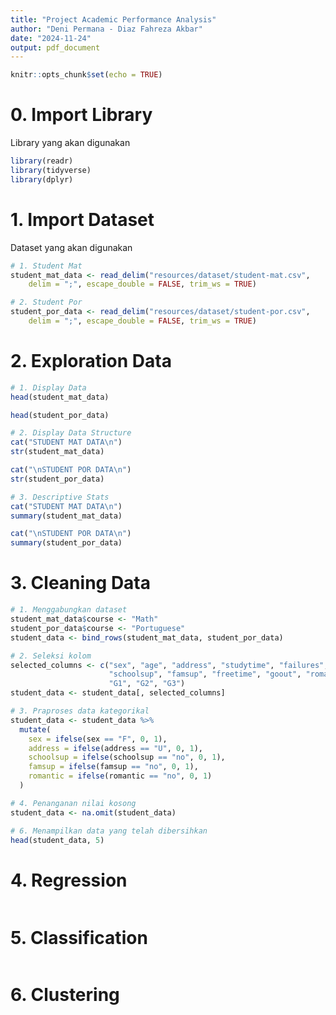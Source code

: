 ```yaml
---
title: "Project Academic Performance Analysis"
author: "Deni Permana - Diaz Fahreza Akbar"
date: "2024-11-24"
output: pdf_document
---
```


```r
knitr::opts_chunk$set(echo = TRUE)
```

# 0. Import Library
Library yang akan digunakan

```r
library(readr)
library(tidyverse)
library(dplyr)
```

# 1. Import Dataset
Dataset yang akan digunakan

```r
# 1. Student Mat
student_mat_data <- read_delim("resources/dataset/student-mat.csv", 
    delim = ";", escape_double = FALSE, trim_ws = TRUE)

# 2. Student Por
student_por_data <- read_delim("resources/dataset/student-por.csv", 
    delim = ";", escape_double = FALSE, trim_ws = TRUE)
```

# 2. Exploration Data

```r
# 1. Display Data
head(student_mat_data)

head(student_por_data)
```

```r
# 2. Display Data Structure
cat("STUDENT MAT DATA\n")
str(student_mat_data)

cat("\nSTUDENT POR DATA\n")
str(student_por_data)
```

```r
# 3. Descriptive Stats
cat("STUDENT MAT DATA\n")
summary(student_mat_data)

cat("\nSTUDENT POR DATA\n")
summary(student_por_data)
```

# 3. Cleaning Data

```r
# 1. Menggabungkan dataset
student_mat_data$course <- "Math"
student_por_data$course <- "Portuguese"
student_data <- bind_rows(student_mat_data, student_por_data)
```

```r
# 2. Seleksi kolom
selected_columns <- c("sex", "age", "address", "studytime", "failures", 
                      "schoolsup", "famsup", "freetime", "goout", "romantic", 
                      "G1", "G2", "G3")
student_data <- student_data[, selected_columns]
```

```r
# 3. Praproses data kategorikal
student_data <- student_data %>%
  mutate(
    sex = ifelse(sex == "F", 0, 1),
    address = ifelse(address == "U", 0, 1),
    schoolsup = ifelse(schoolsup == "no", 0, 1),
    famsup = ifelse(famsup == "no", 0, 1),
    romantic = ifelse(romantic == "no", 0, 1)
  )
```

```r
# 4. Penanganan nilai kosong
student_data <- na.omit(student_data)
```

```r
# 6. Menampilkan data yang telah dibersihkan
head(student_data, 5)
```

# 4. Regression

```r

```

# 5. Classification

```r

```

# 6. Clustering

```r

```

